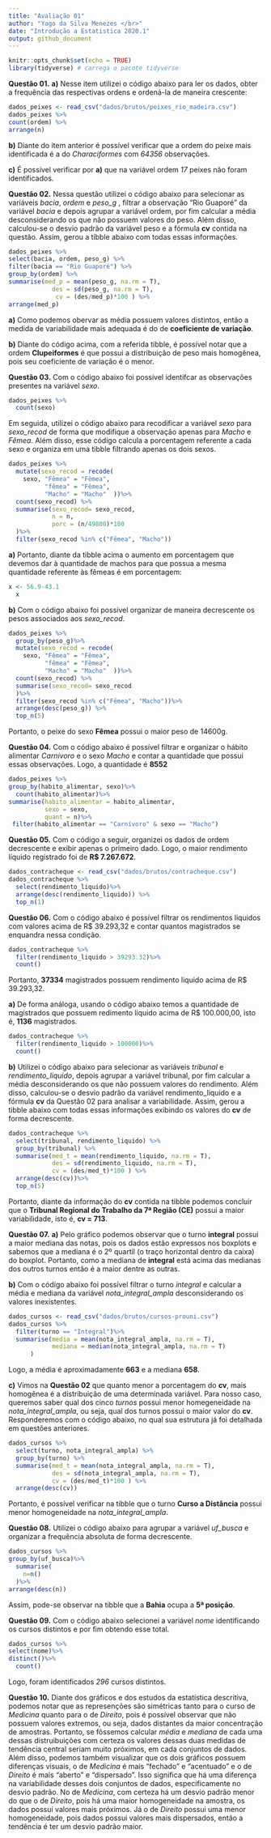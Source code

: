 ```yaml
---
title: "Avaliação 01"
author: "Yago da Silva Menezes </br>"
date: "Introdução a Estatistica 2020.1"
output: github_document
---
```

```r
knitr::opts_chunk$set(echo = TRUE)
library(tidyverse) # carrega o pacote tidyverse
```
**Questão 01.**
**a)** Nesse item utilizei o código abaixo para ler os dados, obter a frequência das respectivas ordens e ordená-la de maneira crescente:

```r
dados_peixes <- read_csv("dados/brutos/peixes_rio_madeira.csv")
dados_peixes %>% 
count(ordem) %>%
arrange(n)  
```

**b)** Diante do item anterior é possível verificar que a ordem do peixe mais identificada é a do _Characiformes_ com _64356_ observações.

**c)** É possível verificar por **a)** que na variável ordem _17_ peixes não foram identificados.

**Questão 02.**
Nessa questão utilizei o código abaixo para selecionar as variáveis _bacia_, _ordem_ e _peso_g_ , filtrar a observação "Rio Guaporé" da variável _bacia_ e depois agrupar a variável ordem, por fim calcular a média desconsiderando os que não possuem valores do peso. Além disso, calculou-se o desvio padrão da variável peso e a fórmula **cv** contida na questão. Assim, gerou a tibble abaixo com todas essas informações.
```r
dados_peixes %>%
select(bacia, ordem, peso_g) %>%
filter(bacia == "Rio Guaporé") %>%
group_by(ordem) %>%
summarise(med_p = mean(peso_g, na.rm = T), 
            des = sd(peso_g, na.rm = T),
             cv = (des/med_p)*100 ) %>%
arrange(med_p)
```

**a)** Como podemos obervar as média possuem valores distintos, então a medida de variabilidade mais adequada é do de **coeficiente de variação**.

**b)** Diante do código acima, com a referida tibble, é possível notar que a ordem **Clupeiformes** é que possui a distribuição de peso mais homogênea, pois seu coeficiente de variação é o menor.

**Questão 03.**
Com o código abaixo foi possível identifcar as observações presentes na variável _sexo_.
```r
dados_peixes %>%
  count(sexo)
```

Em seguida, utilizei o código abaixo para recodificar a variável _sexo_ para _sexo_recod_ de forma que modifique a observação apenas para _Macho_ e _Fêmea_. Além disso, esse código calcula a porcentagem referente a cada sexo e organiza em uma tibble filtrando apenas os dois sexos. 
```r
dados_peixes %>%
  mutate(sexo_recod = recode(
    sexo, "Fêmea" = "Fêmea",
          "fêmea" = "Fêmea",
          "Macho" = "Macho"  ))%>%
  count(sexo_recod) %>%
  summarise(sexo_recod= sexo_recod, 
            n = n,
            porc = (n/49800)*100
  )%>%
  filter(sexo_recod %in% c("Fêmea", "Macho"))
```


**a)** Portanto, diante da tibble acima o aumento em porcentagem que devemos dar à quantidade de machos para que possua a mesma quantidade referente às fêmeas é em porcentagem:
```r
x <- 56.9-43.1
  x
```


**b)** Com o código abaixo foi possível organizar de maneira decrescente os pesos associados aos _sexo_recod_.

```r
dados_peixes %>%
  group_by(peso_g)%>%
  mutate(sexo_recod = recode(
    sexo, "Fêmea" = "Fêmea",
          "fêmea" = "Fêmea",
          "Macho" = "Macho"  ))%>%
  count(sexo_recod) %>%
  summarise(sexo_recod= sexo_recod
  )%>%
  filter(sexo_recod %in% c("Fêmea", "Macho"))%>%
  arrange(desc(peso_g)) %>%
  top_n(5)
```
Portanto, o peixe do sexo **Fêmea** possui o maior peso de 14600g.

**Questão 04.**
Com o código abaixo é possível filtrar e organizar o hábito alimentar _Carnívoro_ e o sexo _Macho_ e contar a quantidade que possui essas observações. Logo, a quantidade é **8552**
```r
dados_peixes %>%
group_by(habito_alimentar, sexo)%>%
  count(habito_alimentar)%>%
summarise(habito_alimentar = habito_alimentar,
          sexo = sexo,
          quant = n)%>%
 filter(habito_alimentar == "Carnívoro" & sexo == "Macho")

```


**Questão 05.** 
Com o código a seguir, organizei os dados de ordem decrescente e exibir apenas o primeiro dado. Logo, o maior rendimento líquido registrado foi de **R$ 7.267.672**.
```r
dados_contracheque <- read_csv("dados/brutos/contracheque.csv")
dados_contracheque %>%
  select(rendimento_liquido)%>%
  arrange(desc(rendimento_liquido)) %>% 
  top_n(1)
```

**Questão 06.**
Com o código abaixo é possível filtrar os rendimentos liquidos com valores acima de R$ 39.293,32 e contar quantos magistrados se enquandra nessa condição.
```r
dados_contracheque %>%
  filter(rendimento_liquido > 39293.32)%>%
  count()
```
Portanto, **37334** magistrados possuem rendimento liquido acima de R$ 39.293,32.

**a)** De forma análoga, usando o código abaixo temos a quantidade de magistrados que possuem redimento liquido acima de R$ 100.000,00, isto é, **1136** magistrados.
```r
dados_contracheque %>%
  filter(rendimento_liquido > 100000)%>%
  count()
```

**b)** Utilizei o código abaixo para selecionar as variáveis _tribunal_ e _rendimento_liquido_, depois agrupar a variável tribunal, por fim calcular a média desconsiderando os que não possuem valores do rendimento. Além disso, calculou-se o desvio padrão da variável rendimento_liquido e a fórmula **cv** da Questão 02 para analisar a variabilidade. Assim, gerou a tibble abaixo com todas essas informações exibindo os valores do **cv** de forma decrescente.
```r
dados_contracheque %>%
  select(tribunal, rendimento_liquido) %>%
  group_by(tribunal) %>%
  summarise(med_t = mean(rendimento_liquido, na.rm = T),
            des = sd(rendimento_liquido, na.rm = T),
            cv = (des/med_t)*100 ) %>%
  arrange(desc(cv))%>%
  top_n(5)
```
Portanto, diante da informação do **cv** contida na tibble podemos concluir que o **Tribunal Regional do Trabalho da 7ª Região (CE)** possui a maior variabilidade, isto é, **cv = 713**.

**Questão 07.**
**a)** Pelo gráfico podemos observar que o turno **integral** possui a maior mediana das notas, pois os dados estão expressos nos boxplots e sabemos que a mediana é o 2º quartil (o traço horizontal dentro da caixa) do  boxplot. Portanto, como a mediana de **integral** está acima das medianas dos outros turnos então é a maior dentre as outras. 

**b)** Com o código abaixo foi possível filtrar o turno _integral_ e calcular a média e mediana da variável _nota_integral_ampla_ desconsiderando os valores inexistentes.

```r
dados_cursos <- read_csv("dados/brutos/cursos-prouni.csv")
dados_cursos %>%
  filter(turno == "Integral")%>%
  summarise(media = mean(nota_integral_ampla, na.rm = T),
            mediana = median(nota_integral_ampla, na.rm = T)
      )
```
Logo, a média é aproximadamente **663** e a mediana **658**.

**c)** Vimos na **Questão 02** que quanto menor a porcentagem do **cv**, mais homogênea é a distribuição de uma determinada variável. Para nosso caso, queremos saber qual dos cinco _turnos_ possui menor homegeneidade na _nota_integral_ampla_, ou seja, qual dos turnos possui o maior valor do **cv**. Responderemos com o código abaixo, no qual sua estrutura já foi detalhada em questões anteriores.
```r
dados_cursos %>%
  select(turno, nota_integral_ampla) %>%
  group_by(turno) %>%
  summarise(med_t = mean(nota_integral_ampla, na.rm = T),
            des = sd(nota_integral_ampla, na.rm = T),
            cv = (des/med_t)*100 ) %>%
  arrange(desc(cv))
```
Portanto, é possível verificar na tibble que o turno **Curso a Distância** possui menor homogeneidade na _nota_integral_ampla_.

**Questão 08.**
Utilizei o código abaixo para agrupar a variável _uf_busca_ e organizar a frequência absoluta de forma decrescente.
```r
dados_cursos %>%
group_by(uf_busca)%>%
  summarise(
    n=n()
  )%>%
arrange(desc(n))
```
Assim, pode-se observar na tibble que a **Bahia** ocupa a **5ª posição**.

**Questão 09.**
Com o código abaixo selecionei a variável _nome_ identificando os cursos distintos e por fim obtendo esse total.

```r
dados_cursos %>%
select(nome)%>%
distinct()%>%
  count()
```
Logo, foram identificados *296* cursos distintos.

**Questão 10.**
Diante dos gráficos e dos estudos da estatística descritiva, podemos notar que as represenções são simétricas tanto para o curso de _Medicina_ quanto para o de _Direito_, pois é possível observar que não possuem valores extremos, ou seja, dados distantes da maior concentração de amostras. Portanto, se fôssemos calcular _média_ e _mediana_ de cada uma dessas distruibuições com certeza os valores dessas duas medidas de tendência central seriam muito próximos, em cada conjuntos de dados. 
Além disso, podemos também visualizar que os dois gráficos possuem diferenças visuais, o de _Medicina_ é mais "fechado" e "acentuado" e o de _Direito_ é mais "aberto" e "dispersado". Isso significa que há uma diferença na variabilidade desses dois conjuntos de dados, especificamente no desvio padrão. No de _Medicina_, com certeza há um desvio padrão menor do que o de _Direito_, pois há uma maior homogeneidade na amostra, os dados possui valores mais próximos. Já o de _Direito_ possui uma menor homogeneidade, pois dados possui valores mais dispersados, então a tendência é ter um desvio padrão maior.
